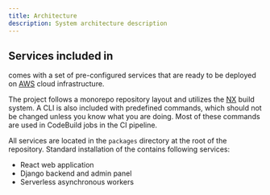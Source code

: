 ```yaml
---
title: Architecture
description: System architecture description
---
```



## Services included in <ProjectName/>

<ProjectName/> comes with a set of pre-configured services that are ready to be deployed on
[AWS](https://aws.amazon.com/) cloud infrastructure.

The project follows a monorepo repository layout and utilizes the [NX](https://nx.dev/) build system. A CLI is
also included with predefined commands, which should not be changed unless you know what you are doing. Most of these
commands are used in CodeBuild jobs in the CI pipeline.

All services are located in the `packages` directory at the root of the repository. Standard installation of the
<ProjectName/> contains following services:

- React web application
- Django backend and admin panel
- Serverless asynchronous workers

<SystemArchitecture />

<CiCdArchitecture />
